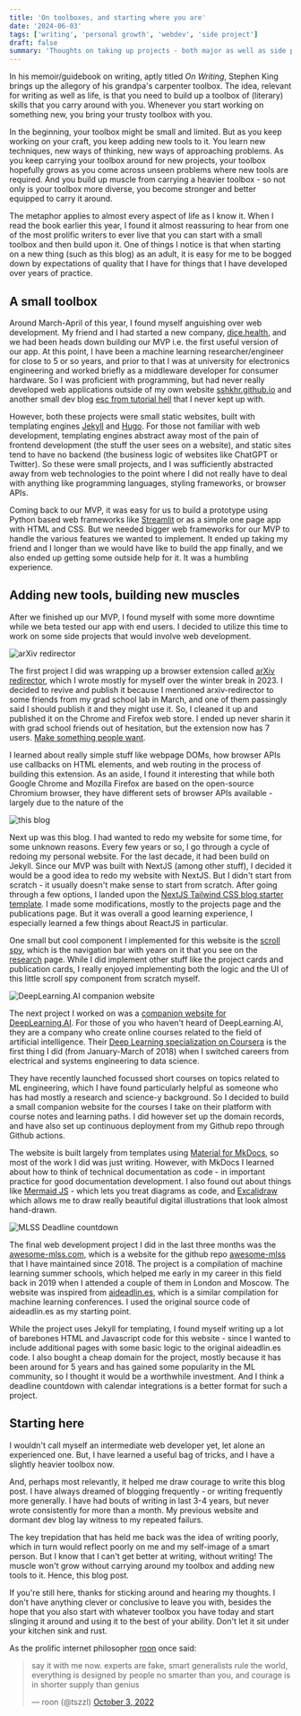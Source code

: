 ```yaml
---
title: 'On toolboxes, and starting where you are'
date: '2024-06-03'
tags: ['writing', 'personal growth', 'webdev', 'side project']
draft: false
summary: 'Thoughts on taking up projects - both major as well as side projects, and the importance of starting with your current skillset.'
---
```


In his memoir/guidebook on writing, aptly titled *On Writing*, Stephen King brings up the allegory of his grandpa's carpenter toolbox. The idea, relevant for writing as well as life, is that you need to build up a toolbox of (literary) skills that you carry around with you. Whenever you start working on something new, you bring your trusty toolbox with you.

In the beginning, your toolbox might be small and limited. But as you keep working on your craft, you keep adding new tools to it. You learn new techniques, new ways of thinking, new ways of approaching problems. As you keep carrying your toolbox around for new projects, your toolbox hopefully grows as you come across unseen problems where new tools are required. And you build up muscle from carrying a heavier toolbox - so not only is your toolbox more diverse, you become stronger and better equipped to carry it around.

The metaphor applies to almost every aspect of life as I know it. When I read the book earlier this year, I found it almost reassuring to hear from one of the most prolific writers to ever live that you can start with a small toolbox and then build upon it. One of things I notice is that when starting on a new thing (such as this blog) as an adult, it is easy for me to be bogged down by expectations of quality that I have for things that I have developed over years of practice. 

## A small toolbox

Around March-April of this year, I found myself anguishing over web development. My friend and I had started a new company, [dice.health](https://dice.health), and we had been heads down building our MVP i.e. the first useful version of our app. At this point, I have been a machine learning researcher/engineer for close to 5 or so years, and prior to that I was at university for electronics engineering and worked briefly as a middleware developer for consumer hardware. So I was proficient with programming, but had never really developed web applications outside of my own website [sshkhr.github.io](https://sshkhr.github.io/) and another small dev blog [esc from tutorial hell](https://escapefromtutorialhell.netlify.app/) that I never kept up with. 

However, both these projects were small static websites, built with templating engines [Jekyll](https://jekyllrb.com/) and [Hugo](https://gohugo.io/). For those not familiar with web development, templating engines abstract away most of the pain of frontend development (the stuff the user sees on a website), and static sites tend to have no backend (the business logic of websites like ChatGPT or Twitter). So these were small projects, and I was sufficiently abstracted away from web technologies to the point where I did not really have to deal with anything like programming languages, styling frameworks, or browser APIs.

Coming back to our MVP, it was easy for us to build a prototype using Python based web frameworks like [Streamlit](https://streamlit.io/) or as a simple one page app with HTML and CSS. But we needed bigger web frameworks for our MVP to handle the various features we wanted to implement. It ended up taking my friend and I longer than we would have like to build the app finally, and we also ended up getting some outside help for it. It was a humbling experience.

## Adding new tools, building new muscles

After we finished up our MVP, I found myself with some more downtime while we beta tested our app with end users. I decided to utilize this time to work on some side projects that would involve web development. 

![arXiv redirector](static/images/arxiv-redirector-banner.jpg "arXiv redirector")

The first project I did was wrapping up a browser extension called [arXiv redirector](https://github.com/sshkhr/arxiv-redirector), which I wrote mostly for myself over the winter break in 2023. I decided to revive and publish it because I mentioned arxiv-redirector to some friends from my grad school lab in March, and one of them passingly said I should publish it and they might use it. So, I cleaned it up and published it on the Chrome and Firefox web store. I ended up never sharin it with grad school friends out of hesitation, but the extension now has 7 users. [Make something people want](https://paulgraham.com/good.html).

I learned about really simple stuff like webpage DOMs, how browser APIs use callbacks on HTML elements, and web routing in the process of building this extension. As an aside, I found it interesting that while both Google Chrome and Mozilla Firefox are based on the open-source Chromium browser, they have different sets of browser APIs available - largely due to the nature of the 

![this blog](static/images/shashankStack.png "this blog")

Next up was this blog. I had wanted to redo my website for some time, for some unknown reasons. Every few years or so, I go through a cycle of redoing my personal website. For the last decade, it had been build on Jekyll. Since our MVP was built with NextJS (among other stuff), I decided it would be a good idea to redo my website with NextJS. But I didn't start from scratch - it usually doesn't make sense to start from scratch. After going through a few options, I landed upon the [NextJS Tailwind CSS blog starter template](https://github.com/timlrx/tailwind-nextjs-starter-blog). I made some modifications, mostly to the projects page and the publications page. But it was overall a good learning experience, I especially learned a few things about ReactJS in particular.

One small but cool component I implemented for this website is the [scroll spy](https://getbootstrap.com/docs/4.0/components/scrollspy/), which is the navigation bar with years on it that you see on the [research](/research) page. While I did implement other stuff like the project cards and publication cards, I really enjoyed implementing both the logic and the UI of this little scroll spy component from scratch myself.

![DeepLearning.AI companion website](static/images/dlai-companion.png "DeepLearning.AI companion website")

The next project I worked on was a [companion website for DeepLearning.AI](https://dlai-companion.shashankshekhar.com/). For those of you who haven't heard of DeepLearning.AI, they are a company who create online courses related to the field of artificial intelligence. Their [Deep Learning specialization on Coursera](https://www.coursera.org/specializations/deep-learning) is the first thing I did (from January-March of 2018) when I switched careers from electrical and systems engineering to data science. 

They have recently launched focussed short courses on topics related to ML engineering, which I have found particularly helpful as someone who has had mostly a research and science-y background. So I decided to build a small companion website for the courses I take on their platform with course notes and learning paths. I did however set up the domain records, and have also set up continuous deployment from my Github repo through Github actions.

The website is built largely from templates using [Material for MkDocs](https://squidfunk.github.io/mkdocs-material/), so most of the work I did was just writing. However, with MkDocs I learned about how to think of technical documentation as code - in important practice for good documentation development. I also found out about things like [Mermaid JS](https://mermaid.js.org/) - which lets you treat diagrams as code, and [Excalidraw](https://excalidraw.com/) which allows me to draw really beautiful digital illustrations that look almost hand-drawn.

![MLSS Deadline countdown](static/images/awesome-MLSS.png "MLSS Deadline countdown")

The final web development project I did in the last three months was the [awesome-mlss.com](https://awesome-mlss.com/), which is a website for the github repo [awesome-mlss](https://github.com/sshkhr/awesome-mlss) that I have maintained since 2018. The project is a compilation of machine learning summer schools, which helped me early in my career in this field back in 2019 when I attended a couple of them in London and Moscow. The website was inspired from [aideadlin.es](https://aideadlin.es/), which is a similar compilation for machine learning conferences. I used the original source code of aideadlin.es as my starting point.

While the project uses Jekyll for templating, I found myself writing up a lot of barebones HTML and Javascript code for this website - since I wanted to include additional pages with some basic logic to the original aideadlin.es code. I also bought a cheap domain for the project, mostly because it has been around for 5 years and has gained some popularity in the ML community, so I thought it would be a worthwhile investment. And I think a deadline countdown with calendar integrations is a better format for such a project.

## Starting here

I wouldn't call myself an intermediate web developer yet, let alone an experienced one. But, I have learned a useful bag of tricks, and I have a slightly heavier toolbox now. 

And, perhaps most relevantly, it helped me draw courage to write this blog post. I have always dreamed of blogging frequently - or writing frequently more generally. I have had bouts of writing in last 3-4 years, but never wrote consistently for more than a month. My previous website and dormant dev blog lay witness to my repeated failurs.

The key trepidation that has held me back was the idea of writing poorly, which in turn would reflect poorly on me and my self-image of a smart person. But I know that I can't get better at writing, without writing! The muscle won't grow without carrying around my toolbox and adding new tools to it. Hence, this blog post.

If you're still here, thanks for sticking around and hearing my thoughts. I don't have anything clever or conclusive to leave you with, besides the hope that you also start with whatever toolbox you have today and start slinging it around and using it to the best of your ability. Don't let it sit under your kitchen sink and rust. 

As the prolific internet philosopher [roon](https://twitter.com/tszzl) once said:

<blockquote class="twitter-tweet"><p lang="en" dir="ltr">say it with me now. experts are fake, smart generalists rule the world, everything is designed by people no smarter than you, and courage is in shorter supply than genius</p>&mdash; roon (@tszzl) <a href="https://twitter.com/tszzl/status/1577059345883283456?ref_src=twsrc%5Etfw">October 3, 2022</a></blockquote> <script async src="https://platform.twitter.com/widgets.js" charset="utf-8"></script>
